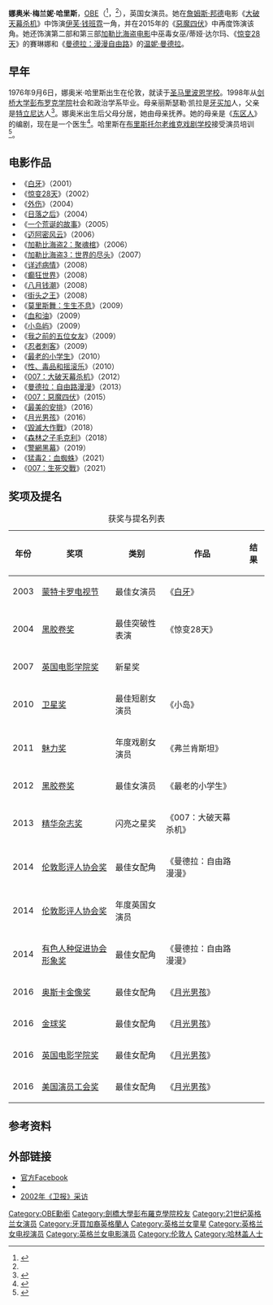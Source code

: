 {{NoteTA
|G1=Show
|G2=Movie
|1=zh-cn:娜奥米;zh-tw:娜歐蜜;zh-hk:娜奧美;
|2=zh-cn:哈里斯;zh-tw:哈瑞斯;zh-hk:夏莉絲;
|3=zh-cn:性、毒品和摇滚;zh-tw:搖滾藥不藥;
|4=zh-cn:最老的小学生;zh-hk:我的八十後同學;zh-tw:人生八十才開始;zh-sg:一年级生;
|5=zh-cn:街头之王;zh-hk:夜行悍探;zh-tw:正義悍將;
}}
{{藝人
|type         = 女演員
|name         = 娜奥米·哈里斯<br/>Naomie Harris
|image        = Naomie Harris 2014.jpg
|caption      = 哈瑞絲於2014年6月
|birth_name   = 娜奥米·梅兰妮·哈里斯<br/>Naomie Melanie Harris
|birth_date   = {{Birth date and age|df=yes|1976|09|6}}
|birth_place  = {{ENG}}[[伦敦|伦敦]]
|other_names  = 
|occupation   = 演员
|years_active = 1987年至今
|alma_mater   = [[剑桥大学|剑桥大学]]
|spouse       = 
|website      = 
}}
'''娜奥米·梅兰妮·哈里斯'''，[[英帝國官佐勳章|OBE]]（{{lang-en|Naomie Melanie Harris}}<ref name="Naomie">{{cite web|title=Naomie Harris- Biography|url=http://movies.yahoo.com/person/naomie-harris/biography.html;_ylt=ArAvKb4U2FdbsvR7T7vi3Gv3TssF;_ylu=X3oDMTI2ajBnaDlrBG1pdANQZXJzb24gRW50aXR5IEFib3V0BHBvcwMxBHNlYwNNZWRpYUVudGl0eUFib3V0TGlua3NQYWNrYWdlQXNzZW1ibHk-;_ylg=X3oDMTE2Z2ppM3RwBGludGwDdXMEbGFuZwNlbi11cwRwc3RhaWQDBHBzdGNhdAMEcHQD;_ylv=3|work=[[Yahoo!_Movies|Yahoo! Movies]]|accessdate=2012-11-26}}{{Dead link}}</ref>，{{bd|1976年|9月6日|||Harris, Naomie}}<ref name="Naomie"/>），英国女演员。她在[[詹姆斯·邦德|詹姆斯·邦德]]电影《[[007：大破天幕杀机|大破天幕杀机]]》中饰演[[伊芙·钱班霓|伊芙·钱班霓]]一角，并在2015年的《[[惡魔四伏|惡魔四伏]]》中再度饰演该角。她还饰演第二部和第三部[[加勒比海盗系列电影|加勒比海盗电影]]中巫毒女巫/蒂娅·达尔玛、《[[惊变28天|惊变28天]]》的賽琳娜和《[[曼德拉：漫漫自由路|曼德拉：漫漫自由路]]》的[[温妮·曼德拉|温妮·曼德拉]]。

== 早年 ==
1976年9月6日，娜奥米·哈里斯出生在伦敦，就读于[[圣马里波恩学校|圣马里波恩学校]]。1998年从[[剑桥大学彭布罗克学院|剑桥大学彭布罗克学院]]社会和政治学系毕业。母亲丽斯瑟勒·凯拉是[[牙买加|牙买加]]人，父亲是[[特立尼达和多巴哥|特立尼达]]人<ref>{{cite news|title=My Secret Life: Naomie Harris, actress, 33|url=http://www.independent.co.uk/news/people/profiles/my-secret-life-naomie-harris-actress-33-1950359.html|accessdate=2014-09-19|publisher=The Independent|date=2010-04-21|author=Charlotte Philby|archive-date=2020-11-16|archive-url=https://web.archive.org/web/20201116145305/https://www.independent.co.uk/news/people/profiles/my-secret-life-naomie-harris-actress-33-1950359.html|dead-url=no}}</ref>。娜奥米出生后父母分居，她由母亲抚养。她的母亲是《[[东区人|东区人]]》的编剧，现在是一个医生<ref name="Lilia">{{cite news|last=Lilia Diu|first=Nisha|title=Naomie Harris interview for Skyfall: RIP the Bond girl|url=http://www.telegraph.co.uk/culture/film/jamesbond/9615532/Naomie-Harris-interview-for-Skyfall-RIP-the-Bond-girl.html|accessdate=16 November 2012|newspaper=[[The_Daily_Telegraph|The Daily Telegraph]]|date=25 October 2012|location=London|archive-date=2013-01-21|archive-url=https://www.webcitation.org/6Dq3WKcgE?url=http://www.telegraph.co.uk/culture/film/jamesbond/9615532/Naomie-Harris-interview-for-Skyfall-RIP-the-Bond-girl.html|dead-url=no}}</ref>。哈里斯在[[布里斯托尔老维克戏剧学校|布里斯托尔老维克戏剧学校]]接受演员培训<ref>{{cite news|title=Naomie Harris Biography|url=http://www.biography.com/people/naomie-harris-21032217#synopsis|accessdate=2014-09-17|publisher=biography.com|archive-date=2018-06-17|archive-url=https://web.archive.org/web/20180617115624/https://www.biography.com/people/naomie-harris-21032217#synopsis|dead-url=no}}</ref>。

== 电影作品 ==
*《[[白牙_(电影)|白牙]]》（2001）
*《[[惊变28天|惊变28天]]》（2002）
*《[[外伤|外伤]]》（2004）
*《[[日落之后|日落之后]]》（2004）
*《[[一个荒诞的故事|一个荒诞的故事]]》（2005）
*《[[迈阿密风云_(电影)|迈阿密风云]]》（2006）
*《[[加勒比海盗2：聚魂棺|加勒比海盗2：聚魂棺]]》（2006）
*《[[加勒比海盗3：世界的尽头|加勒比海盗3：世界的尽头]]》（2007）
*《[[详述病情|详述病情]]》（2008）
*《[[癫狂世界|癫狂世界]]》（2008）
*《[[八月钱潮|八月钱潮]]》（2008）
*《[[街头之王|街头之王]]》（2008）
*《[[莫里斯舞：生生不息|莫里斯舞：生生不息]]》（2009）
*《[[血和油|血和油]]》（2009）
*《[[小岛屿|小岛屿]]》（2009）
*《[[我之前的五位女友|我之前的五位女友]]》（2009）
*《[[忍者刺客|忍者刺客]]》（2009）
*《[[最老的小学生|最老的小学生]]》（2010）
*《[[性、毒品和摇滚乐|性、毒品和摇滚乐]]》（2010）
*《[[007：大破天幕杀机|007：大破天幕杀机]]》（2012）
*《[[曼德拉：自由路漫漫|曼德拉：自由路漫漫]]》（2013）
*《[[007：惡魔四伏|007：惡魔四伏]]》（2015）
*《[[最美的安排|最美的安排]]》（2016）
*《[[月光男孩|月光男孩]]》（2016）
*《[[毀滅大作戰|毀滅大作戰]]》（2018）
*《[[森林之子毛克利|森林之子毛克利]]》（2018）
*《[[警網黑幕|警網黑幕]]》（2019）
*《[[猛毒2：血蜘蛛|猛毒2：血蜘蛛]]》（2021）
*《[[007：生死交戰|007：生死交戰]]》（2021）

== 奖项及提名 ==
{| class="wikitable sortable"
|+ 获奖与提名列表
! 年份 !! 奖项 !! 类别 !! 作品!! 结果
|-
|2003
|[[蒙特卡罗电视节|蒙特卡罗电视节]]
|最佳女演员
|《[[白牙_(电影)|白牙]]》
|{{nom}}
|-
|2004
|[[黑胶卷奖|黑胶卷奖]]
|最佳突破性表演
|《惊变28天》
|{{won}}
|-
|2007
|[[英国电影学院奖|英国电影学院奖]]
|新星奖
|
|{{nom}}
|-
|2010
|[[卫星奖|卫星奖]]
|最佳短剧女演员
|《小岛》
|{{nom}}
|-
|2011
|[[魅力奖|魅力奖]]
|年度戏剧女演员
|《弗兰肯斯坦》
|{{won}}
|-
|2012
|[[黑胶卷奖|黑胶卷奖]]
|最佳女演员
|《最老的小学生》
|{{nom}}
|-
|2013
|[[精华杂志奖|精华杂志奖]]
|闪亮之星奖
|《007：大破天幕杀机》
|{{won}}
|-
|2014
|[[伦敦影评人协会|伦敦影评人协会奖]]
|最佳女配角
|《曼德拉：自由路漫漫》
|{{nom}}
|-
|2014
|[[伦敦影评人协会|伦敦影评人协会奖]]
|年度英国女演员
|
|{{nom}}
|-
|2014
|[[有色人种促进协会形象奖|有色人种促进协会形象奖]]
|最佳女配角
|《曼德拉：自由路漫漫》
|{{nom}}
|-
|2016
|[[奥斯卡金像奖|奥斯卡金像奖]]
|最佳女配角
|《[[月光男孩|月光男孩]]》
|{{nom}}
|-
|2016
|[[金球奖|金球奖]]
|最佳女配角
|《[[月光男孩|月光男孩]]》
|{{nom}}
|-
|2016
|[[英国电影学院奖|英国电影学院奖]]
|最佳女配角
|《[[月光男孩|月光男孩]]》
|{{nom}}
|-
|2016
|[[美国演员工会奖|美国演员工会奖]]
|最佳女配角
|《[[月光男孩|月光男孩]]》
|{{nom}}
|}

== 参考资料 ==
{{reflist|2}}

== 外部链接 ==
{{Commons category|Naomie Harris|娜奥米·哈里斯}}
*[http://facebook.com/OfficialNaomieHarris 官方Facebook] {{Wayback|url=http://facebook.com/OfficialNaomieHarris |date=20191121232819 }}
*{{IMDb name|0365140}}
*[http://film.guardian.co.uk/interview/interviewpages/0,,815383,00.html 2002年《卫报》采访] {{Wayback|url=http://film.guardian.co.uk/interview/interviewpages/0,,815383,00.html |date=20071212102742 }}

{{Authority control}}

{{DEFAULTSORT:Harris, Naomie}}
[[Category:OBE勳銜|Category:OBE勳銜]]
[[Category:劍橋大學彭布羅克學院校友|Category:劍橋大學彭布羅克學院校友]]
[[Category:21世纪英格兰女演员|Category:21世纪英格兰女演员]]
[[Category:牙買加裔英格蘭人|Category:牙買加裔英格蘭人]]
[[Category:英格兰女童星|Category:英格兰女童星]]
[[Category:英格兰女电视演员|Category:英格兰女电视演员]]
[[Category:英格兰女电影演员|Category:英格兰女电影演员]]
[[Category:伦敦人|Category:伦敦人]]
[[Category:哈林盖人士|Category:哈林盖人士]]